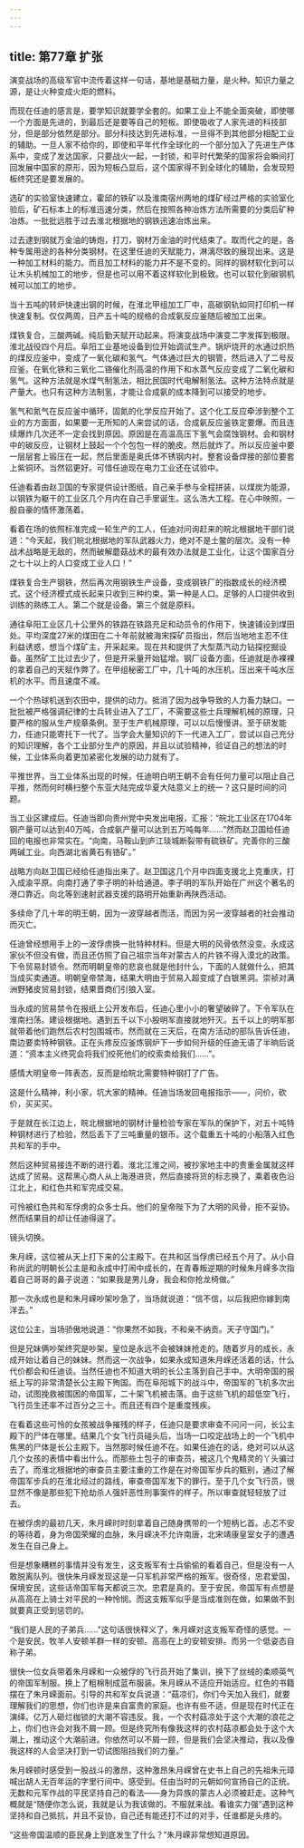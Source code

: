 ```yaml
---
---
---
```

title: 第77章 扩张
---



演变战场的高级军官中流传着这样一句话，基地是基础力量，是火种。知识力量之源，是让火种变成火炬的燃料。

而现在任迪的感言是，要学知识就要学全套的。如果工业上不能全面突破，即使哪一个方面是先进的，到最后还是要等自己的短板。即使吸收了人家先进的科技部分，但是部分依然是部分。部分科技达到先进标准，一旦得不到其他部分相配工业的辅助。一旦人家不给你的，即使和平年代作全球化的一个部分加入了先进生产体系中，变成了发达国家，只要战火一起，一封锁，和平时代繁荣的国家将会瞬间打回发展中国家的原形，因为短板凸显后，这个国家得不到全球化的辅助，会发现短板终究还是要发展的。

选矿的实验室快速建立，霍邱的铁矿以及淮南宿州两地的煤矿经过严格的实验室化验后，矿石标本上的标准迅速分类，然后在按照各种冶炼方法所需要的分类后矿种冶炼。一批批远胜于过去淮北根据地的钢铁迅速冶炼出来。

过去逮到钢就万金油的铸炮，打刀，钢材万金油的时代结束了。取而代之的是，各种专属用途的各种分类钢材。在这里任迪的天赋能力，淋漓尽致的展现出来。这是一种加工材料的能力。而且加工材料的能力并不是不变的。同样的钢材软化到可以让木头机械加工的地步，但是也可以用不着这样软化到极致。也可以软化到碳钢机械可以加工的地步。

当十五吨的转炉快速出钢的时候，在淮北甲组加工厂中，高碳钢轨如同打印机一样快速复制。仅仅两周，日产五十吨的规格的合成氨反应釜随后被加工出来。

煤铁复合，三酸两碱。纯后勤天赋开动起来。将演变战场中演变二字发挥到极限。淮北战役四个月后。阜阳工业基地设备到位开始调试生产。锅炉烧开的水通过炽热的煤反应釜中，变成了一氧化碳和氢气。气体通过巨大的钢管，然后进入了二号反应釜。在氧化铁和三氧化二铬催化剂高温的作用下和水蒸气反应变成了二氧化碳和氢气。这种方法就是水煤气制氢法，相比民国时代电解制氢法。这种方法特点就是产量大。也只有这种方法制氢，才能让合成氨的成本降到可以接受的地步。

氢气和氮气在反应釜中循环，固氮的化学反应开始了。这个化工反应牵涉到整个工业的方方面面，如果要一无所知的人来尝试的话，合成氨反应釜铁定要爆。而且连续爆炸几次还不一定会找到原因。原因是在高温高压下氢气会腐蚀钢材。会和钢材中的碳反应，让钢材上鼓起一个个包包一样的脆皮。然后就炸了。所以反应釜中要一层层套上锻压在一起，然后里面是奥氏体不锈钢内衬。整套设备焊接的部位要套上紫铜环。当然铝更好。可惜任迪现在电力工业还在试验中。

任迪看着由赵卫国的专家提供设计图纸，自己亲手参与全程拼装，以煤炭为能源，以钢铁为躯干的工业区几个月内在自己手里诞生。这么浩大工程。在心中映照，一股自豪的情怀激荡着。

看着在场的依照标准完成一轮生产的工人，任迪对问询赶来的皖北根据地干部们说道：“今天起，我们皖北根据地的军队武器火力，绝对不是土鳖的层次。没有一种战术战略是无敌的，然而破解蘑菇战术的最有效办法就是工业化，让这个国家百分之七十以上的人口变成工业人口！”

煤铁复合生产钢铁，然后再次用钢铁生产设备，变成钢铁厂的指数成长的经济模式。这个经济模式成长起来只收到三种约束。第一种是人口。足够的人口提供收到训练的熟练工人。第二个就是设备。第三个就是原料。

通往阜阳工业区几十公里外的铁路在铁路充足和动员令的作用下，快速铺设到煤田处。平均深度27米的煤田在二十年前就被海宋探矿员指出，然后当地地主忍不住利益诱惑，想当个煤矿主，开采起来。现在共和提供了大型蒸汽动力钻探挖掘设备。虽然矿工比过去少了，但是开采量开始猛增。钢厂设备方面，任迪就是赤裸裸的拿着自己的天赋作弊了。在甲组秘密工厂中，几十吨的水压机，压出来千吨水压机的水平。而且速度不减。

一个个热球机送到农田中，提供的动力。抵消了因为战争导致的人力畜力缺口。一批批被严格强调纪律的士兵转业进入了工厂，不需要这些士兵理解机械的原理，只要严格的服从生产规章条例。至于生产机械原理，可以以后慢慢讲。至于研发能力，任迪只能寄托下一代了。当学会大量知识的下一代进入工厂，尝试以自己充分的知识理解，各个工业部分生产的原因，并且以试验精神，验证自己的想法的时候，工业体系向着更加紧密化发展的动力就有了。

平推世界，当工业体系出现的时候，任迪明白明王朝不会有任何力量可以阻止自己平推，然而何时横扫整个东亚大陆完成华夏大陆意义上的统一？这只是时间的问题。

当工业区建成后。任迪当即向贵州党中央发出电报，汇报：“皖北工业区在1704年钢产量可以达到40万吨，合成氨产量可以达到五万吨每年……”然而赵卫国给任迪回的电报也非常实在。“向南，马鞍山到庐江琰城断裂带有硫铁矿。完善你的三酸两碱工业。向西湖北省黄石有铬矿。”

战略方向赵卫国已经给任迪指出来了。赵卫国这几个月中四面支援北上克重庆，打入成渝平原。向南打通了李子明的补给通道。李子明的军队开始在广州这个著名的港口靠近。向北等到速射武器支援的路明开始重新再陕西活动。

多续命了几十年的明王朝，因为一波穿越者而活，而因为另一波穿越者的社会推动而灭亡。

任迪曾经想用手上的一波俘虏换一批特种材料。但是大明的风骨依然没变。永成这家伙不但没有做，而且还仿照了自己祖宗当年对蒙古人的片铁不得入漠北的政策。下令贸易封锁令。然而明朝皇帝的悲哀也就是他封什么，下面的人就做什么，把其当成买卖通道。明朝皇帝禁海，结果大明由于贸易入超变成了白银黑洞。崇祯对满洲野猪皮贸易封锁，结果晋商们引狼入室。

当永成的贸易禁令在报纸上公开发布后，任迪心里小小的奢望破碎了。下令军队在淮南扫荡。建设根据地。遇到五千以下小股明军直接就地歼灭。五千以上的明军那就带着他们跑然后农村包围城市。然而就在三天后，在南方活动的部队告诉任迪，南边要卖特种钢铁。正在头疼反应釜炼钢炉下一步如何升级的任迪无语了半晌后说道：“资本主义终究会将我们绞死他们的绞索卖给我们……”。

感情大明皇帝一阵表态，反而是给皖北需要特种钢打了广告。

这是什么精神，利小家，坑大家的精神。任迪当场发回电报指示——，问价，砍价，买买买。

于是就在长江边上，皖北根据地的钢材计量检验专家在军队的保护下，对五十吨特种钢材进行了检验，然后丢下了三吨重量的银币。这个载重五十吨的小船落入红色共和军的手中。

然后这种贸易接连不断的进行着。淮北江淮之间，被抄家地主中的贵重金属就这样达成了贸易。这帮黑心商人从上海港进货，然后直接将货的标志换了，乘着夜色沿江北上，和红色共和军完成交易。

可怜被红色共和军俘虏的众多士兵。他们的皇帝陛下为了大明的风骨，拒不妥协。然而结果目的却让任迪得逞了。

镜头切换。

朱月嵘，这位被从天上打下来的公主殿下。在共和区当俘虏已经五个月了。从小自称尚武的明朝长公主是和永成中打闹中成长的，在青春叛逆期的时候朱月嵘多次指着自己哥哥的鼻子说道：“如果我是男儿身，我会和你抢龙椅做。”

那一次永成也是和朱月嵘吵架吵急了，当场就说道：“信不信，以后我把你嫁到南洋去。”

这位公主，当场骄傲地说道：“你果然不如我，不和亲不纳贡。天子守国门。”

但是兄妹俩吵架终究是吵架。皇位是永远不会被妹妹抢走的。随着岁月的成长，永成开始让着自己的妹妹。然而这一次战争，如果永成知道朱月嵘还活着的话，什么代价都会和任迪谈。当然任迪也不知道大明的长公主落到自己手中。大明帝国的报纸上写的非常清楚长公主殿下殉国。而在阜阳城下的战斗中，帝国军的飞机多次出动，试图挽救被围困的帝国军，二十架飞机被击落。由于这些飞机的超低空飞行，飞行员生还率不过百分之三十。而且还有四个是重度残疾。

在看着这些可怜的女孩被战争摧残的样子，任迪只是要求审查不问问一问，长公主殿下的尸体在哪里。结果几个女飞行员碰头后，当场一口咬定战场上的一个飞机中焦黑的尸体是长公主殿下。当然那时候任迪不在。如果任迪在的话，绝对可以从这几个女孩的表情中看出什么。而那些土包子的审查员，被这几个鬼精灵的丫头骗过去了。而淮北根据地的审查员主要注重的工作是在对帝国军步兵的甄别，通过了解帝国军步兵的在淮北经过的路线，审查帝国军发下的罪行。至于几个女飞行员，很显然不像是那些犯下抢劫杀人强奸恶性刑事案件的样子。所以审查就轻轻放了过去。

在被俘虏的最初几天，朱月嵘时时刻拿着自己随身携带的一个短柄匕首。忐忑不安的等待着，身为帝国荣耀的血脉，朱月嵘决不允许南唐，北宋靖康皇室女子的遭遇发生在自己身上。

但是想象糟糕的事情并没有发生，这支叛军有士兵偷偷的看着自己，但是没有一人敢脱离队列。很快朱月嵘发现这是一只军机非常严格的叛军。很奇怪，忠君爱国，保境安民，这些话帝国军每天都说三次。忠君是真的。至于安民，帝国军有点想是从高高在上骑士对平民的一种怜悯。而这支叛军似乎是当成准则在做，如果做不到就要真正受到惩罚的。

“我们是人民的子弟兵……”这句话很快释义了，朱月嵘对这支叛军奇怪的感觉。一个是安民，牧羊人安顿羊群一样的安顿。高高在上的安顿安排。而另一个低姿态自称子弟。

很快一位女兵带着朱月嵘和一众被俘的飞行员开始了集训，换下了丝绒的柔顺英气的帝国军制服。换上了粗棉制成蓝布服装。朱月嵘从不适应开始适应。红色的书籍摆在了朱月嵘面前。引导的共和军女兵说道：“菇凉们，你们今天加入我们，就要理解我们的思想，你们也许是来自富贵的家庭。也许有些不适，但是现在时代正在演绎。亿万人砸烂枷锁的大潮不容违反。我，一个农村菇凉处于这个大潮的浪花之上，你们也许会对我不屑一顾。但是终究所有像我这样的农村菇凉都会处于这个大潮上，推动这个大潮前进。你依然可以不屑一顾，但是我们会坚决推动，我以及像我这样的人会坚决打到一切试图阻挡我们的力量。”

朱月嵘顿时感受到一股战斗的激昂，这种激昂朱月嵘曾在史书上自己的先祖朱元璋喊出胡人无百年运的字里行间中。感受到。任由当时的元朝如何宣扬自己的正统。无数和元军作战的平民坚持自己的看法——身为异族的蒙古人必须被赶走。这种气概就是“随便你怎么说，我就是认为我该做的。不服就来战。看谁实力强”遇到这种坚持和自己抵抗，并且不妥协，自己还有能还打不过的对手，任谁都是头疼的。

“这些帝国温顺的臣民身上到底发生了什么？”朱月嵘非常想知道原因。